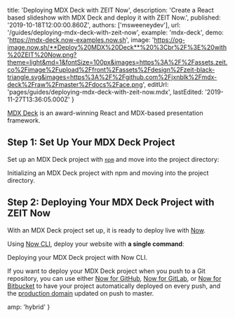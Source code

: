 
  title: 'Deploying MDX Deck with ZEIT Now',
  description:
    'Create a React based slideshow with MDX Deck and deploy it with ZEIT Now.',
  published: '2019-10-18T12:00:00.860Z',
  authors: ['msweeneydev'],
  url: '/guides/deploying-mdx-deck-with-zeit-now',
  example: 'mdx-deck',
  demo: 'https://mdx-deck.now-examples.now.sh',
  image:
    'https://og-image.now.sh/**Deploy%20MDX%20Deck**%20%3Cbr%2F%3E%20with%20ZEIT%20Now.png?theme=light&md=1&fontSize=100px&images=https%3A%2F%2Fassets.zeit.co%2Fimage%2Fupload%2Ffront%2Fassets%2Fdesign%2Fzeit-black-triangle.svg&images=https%3A%2F%2Fgithub.com%2Fjxnblk%2Fmdx-deck%2Fraw%2Fmaster%2Fdocs%2Face.png',
  editUrl: 'pages/guides/deploying-mdx-deck-with-zeit-now.mdx',
  lastEdited: '2019-11-27T13:36:05.000Z'
}

[MDX Deck](https://github.com/jxnblk/mdx-deck) is an award-winning React and MDX-based presentation framework.

## Step 1: Set Up Your MDX Deck Project

Set up an MDX Deck project with [`npm`](https://www.npmjs.com) and move into the project directory:

<Snippet dark text="npm init deck my-presentation && cd my-presentation" />
<Caption>Initializing an MDX Deck project with <Link href="https://www.npmjs.com">npm</Link> and moving into the project directory.</Caption>

## Step 2: Deploying Your MDX Deck Project with ZEIT Now

With an MDX Deck project set up, it is ready to deploy live with [Now](/docs/v2).

Using [Now CLI](/download), deploy your website with **a single command**:

<Snippet dark text="now" />
<Caption>Deploying your MDX Deck project with Now CLI.</Caption>

If you want to deploy your MDX Deck project when you push to a Git repository, you can use either [Now for GitHub](/docs/v2/more/now-for-github), [Now for GitLab](/docs/v2/more/now-for-gitlab), or [Now for Bitbucket](/docs/v2/more/now-for-bitbucket) to have your project automatically deployed on every push, and the [production domain](https://zeit.co/docs/v2/custom-domains/#adding-a-domain) updated on push to master.


  amp: 'hybrid'
}
